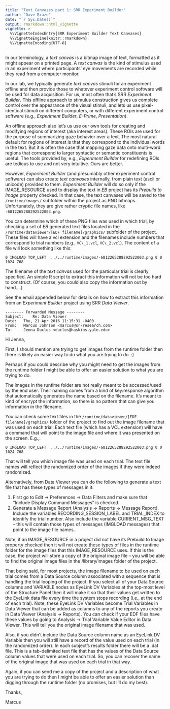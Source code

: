 ```yaml
---
title: "Text Canvases part 1: SRR Experiment Builder"
author: "Dave Braze"
date: "`r Sys.Date()`"
output: rmarkdown::html_vignette
vignette: >
  %\VignetteIndexEntry{SRR Experiment Builder Text Canvases}
  %\VignetteEngine{knitr::rmarkdown}
  %\VignetteEncoding{UTF-8}
---
```


In our terminology, a *text canvas* is a bitmap image of text,
formatted as it might appear on a printed page. A *text canvas* is the
kind of stimulus used in an experiment where participants' eye
movements are recorded while they read from a computer monitor.

In our lab, we typically generate *text canvas* stimuli for an
experiment offline and then provide those to whatever experiment
control software will be used for data acquisition. For us, most often
that's SRR _Experiment Builder_. This offline approach to stimulus
construction gives us complete control over the appearance of the
visual stimuli, and lets us use pixel-identical stimuli on different
computers, or with different experiment control software (e.g.,
_Experiment Builder_, _E-Prime_, _Presentation_).

An offline approach also let's us use our own tools for creating and
modifying regions of interest (aka interest areas). These ROIs are
used for the purpose of summarizing gaze behavior over a text. The
most natural default for regions of interest is that they correspond
to the individual words in the text. But it is often the case that
mapping gaze data onto multi-word regions that correspond to larger
syntactic or semantic constituents is useful. The tools provided by,
e.g., _Experiment Builder_ for redefining ROIs are tedious to use and
not very intuitive. Ours are better.

However, _Experiment Builder_ (and presumably other experiment control
software) can also create *text canvases* internally, from plain text
(ascii or unicode) provided to them. _Experiment Builder_ will do so
only if the IMAGE\_RESOURCE used to display the text in _EB_ project
has its _Prebuild to Image_ property checked. In that case, the text
canvases will be saved to the `/runtime/images/` subfolder within the
project as PNG bitmaps. Unfortunately, they are give rather cryptic
file names, like `-6812265288292522003.png`.

You can determine which of these PNG files was used in which trial, by
checking a set of _EB_ generated text files located in the
`/runtime/dataviewer/[EDF filename]/graphics/` subfolder of the
project. These files will have a vcl extension and the filenames
include numbers that correspond to trial numbers (e.g., `VC\_1.vcl`,
`VC\_2.vcl`). The content of a file will look something like this:

```
0 IMGLOAD TOP_LEFT  ../../runtime/images/-6812265288292522003.png 0 0 1024 768
```

The filename of the *text canvas* used for the particular trial is
clearly specified. An simple R script to extract this information will
not be too hard to construct. (Of course, you could also copy the
information out by hand....)

See the email appended below for details on how to extract this
information from an _Experiment Builder_ project using SRR _Data
Viewer_.

```
-------- Forwarded Message --------
Subject: 	Re: Data Viewer
Date: 	Thu, 21 Apr 2016 11:15:31 -0400
From: 	Marcus Johnson <marcus@sr-research.com>
To: 	Jenna Duclos <duclos@haskins.yale.edu>
```


Hi Jenna,

First, I should mention are trying to get images from the runtime
folder then there is likely an easier way to do what you are trying to
do. :)

Perhaps if you could describe why you might need to get the images
from the runtime folder I might be able to offer an easier solution to
what you are trying to do.

The images in the runtime folder are not really meant to be
accessed/used by the end user.  Their naming comes from a kind of
key:response algorithm that automatically generates the name based on
the filename.  It's meant to kind of encrypt the information, so there
is no pattern that can give you information in the filename.

You can check some text files in the
`/runtime/dataviewer/[EDF filename]/graphics/` folder of the project to
find out the image filename that was used on each trial.  Each text
file (which has a VCL extension) will have a command that will point
to the image file and where it was presented on the screen.  E.g.,:

```
0 IMGLOAD TOP_LEFT  ../../runtime/images/-6812265288292522003.png 0 0 1024 768
```

That will tell you which image file was used on each trial.  The text
file names will reflect the randomized order of the images if they
were indeed randomized.

Alternatively, from Data Viewer you can do the following to generate a
text file that has these types of messages in it:

1. First go to Edit -> Preferences -> Data Filters and make sure that
"Include Display Command Messages" is checked.
1. Generate a Message Report (Analysis -> Reports -> Message Report).
Include the variables RECORDING\_SESSION\_LABEL and TRIAL\_INDEX to
identify the trial number.  Also include the variable
CURRENT\_MSG\_TEXT -- this will contain those types of messages
(IMGLOAD messages) that point to the image file names.

Note, if an IMAGE\_RESOURCE in a project did not have its Prebuild to
Image property checked then it will not create these types of files in
the runtime folder for the image files that this IMAGE\_RESOURCE uses.
If this is the case, the project will store a copy of the original
image file -- you will be able to find the original image files in the
/library/images folder of the project.

That being said, for most projects, the image filename to be used on
each trial comes from a Data Source column associated with a sequence
that is handling the trial looping of the project.  If you select all
of your Data Source columns and VARIABLE nodes as EyeLink DV Variables
at the top-most level of the Structure Panel then it will make it so
that their values get written to the EyeLink data file every time the
system stops recording (i.e., at the end of each trial).  Note, these
EyeLink DV Variables become Trial Variables in Data Viewer that can be
added as columns to any of the reports you create in Data Viewer
(Analysis -> Reports).  You can check if your EDF files have these
values by going to Analysis -> Trial Variable Value Editor in Data
Viewer.  This will tell you the original image filename that was used.

Also, if you didn't include the Data Source column name as an EyeLink
DV Variable then you will still have a record of the value used on
each trial (in the randomized order).  In each subject's results
folder there will be a .dat file.  This is a tab-delimited text file
that has the values of the Data Source column values that were used on
each trial.  So, you can recover the name of the original image that
was used on each trial in that way.

Again, if you can send me a copy of the project and a description of
what you are trying to do then I might be able to offer an easier
solution than digging through the runtime folder (no promises, but
I'll do my best).

Thanks,

Marcus
